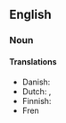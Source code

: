 {{also|A-minor}}
==English==

===Noun===
{{en-noun|-}}

====Translations====
{{trans-top|minor key}}
* Danish: {{t|da|a-moll|c}}
* Dutch: {{t+|nl|a-mineur}}, {{t+|nl|a-klein}}
* Finnish: {{t+|fi|molli|alt=a-molli}}
* Fren